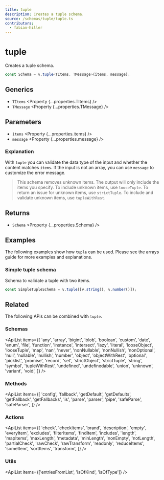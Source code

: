 ```yaml
---
title: tuple
description: Creates a tuple schema.
source: /schemas/tuple/tuple.ts
contributors:
  - fabian-hiller
---
```



# tuple

Creates a tuple schema.

```ts
const Schema = v.tuple<TItems, TMessage>(items, message);
```

## Generics

- `TItems` <Property {...properties.TItems} />
- `TMessage` <Property {...properties.TMessage} />

## Parameters

- `items` <Property {...properties.items} />
- `message` <Property {...properties.message} />

### Explanation

With `tuple` you can validate the data type of the input and whether the content matches `items`. If the input is not an array, you can use `message` to customize the error message.

> This schema removes unknown items. The output will only include the items you specify. To include unknown items, use <Link href="../looseTuple/">`looseTuple`</Link>. To return an issue for unknown items, use <Link href="../strictTuple/">`strictTuple`</Link>. To include and validate unknown items, use <Link href="../tupleWithRest/">`tupleWithRest`</Link>.

## Returns

- `Schema` <Property {...properties.Schema} />

## Examples

The following examples show how `tuple` can be used. Please see the <Link href="/guides/arrays/">arrays guide</Link> for more examples and explanations.

### Simple tuple schema

Schema to validate a tuple with two items.

```ts
const SimpleTupleSchema = v.tuple([v.string(), v.number()]);
```

## Related

The following APIs can be combined with `tuple`.

### Schemas

<ApiList
  items={[
    'any',
    'array',
    'bigint',
    'blob',
    'boolean',
    'custom',
    'date',
    'enum',
    'file',
    'function',
    'instance',
    'intersect',
    'lazy',
    'literal',
    'looseObject',
    'looseTuple',
    'map',
    'nan',
    'never',
    'nonNullable',
    'nonNullish',
    'nonOptional',
    'null',
    'nullable',
    'nullish',
    'number',
    'object',
    'objectWithRest',
    'optional',
    'picklist',
    'promise',
    'record',
    'set',
    'strictObject',
    'strictTuple',
    'string',
    'symbol',
    'tupleWithRest',
    'undefined',
    'undefinedable',
    'union',
    'unknown',
    'variant',
    'void',
  ]}
/>

### Methods

<ApiList
  items={[
    'config',
    'fallback',
    'getDefault',
    'getDefaults',
    'getFallback',
    'getFallbacks',
    'is',
    'parse',
    'parser',
    'pipe',
    'safeParse',
    'safeParser',
  ]}
/>

### Actions

<ApiList
  items={[
    'check',
    'checkItems',
    'brand',
    'description',
    'empty',
    'everyItem',
    'excludes',
    'filterItems',
    'findItem',
    'includes',
    'length',
    'mapItems',
    'maxLength',
    'metadata',
    'minLength',
    'nonEmpty',
    'notLength',
    'partialCheck',
    'rawCheck',
    'rawTransform',
    'readonly',
    'reduceItems',
    'someItem',
    'sortItems',
    'transform',
  ]}
/>

### Utils

<ApiList items={['entriesFromList', 'isOfKind', 'isOfType']} />
